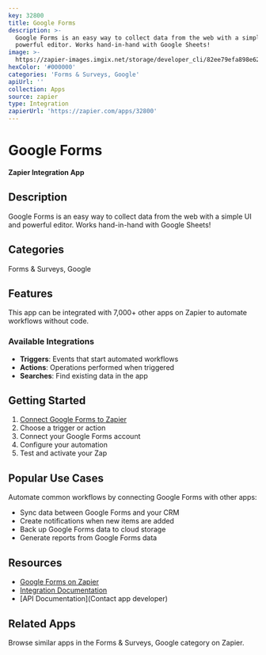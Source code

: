 ```yaml
---
key: 32800
title: Google Forms
description: >-
  Google Forms is an easy way to collect data from the web with a simple UI and
  powerful editor. Works hand-in-hand with Google Sheets!
image: >-
  https://zapier-images.imgix.net/storage/developer_cli/82ee79efa898e62c2c8b71187e09fb91.png?auto=format%2Ccompress&ixlib=python-3.0.0&q=50
hexColor: '#000000'
categories: 'Forms & Surveys, Google'
apiUrl: ''
collection: Apps
source: zapier
type: Integration
zapierUrl: 'https://zapier.com/apps/32800'
---
```

# Google Forms

**Zapier Integration App**

## Description

Google Forms is an easy way to collect data from the web with a simple UI and powerful editor. Works hand-in-hand with Google Sheets!

## Categories

Forms & Surveys, Google

## Features

This app can be integrated with 7,000+ other apps on Zapier to automate workflows without code.

### Available Integrations

- **Triggers**: Events that start automated workflows
- **Actions**: Operations performed when triggered
- **Searches**: Find existing data in the app

## Getting Started

1. [Connect Google Forms to Zapier](https://zapier.com/apps/32800)
2. Choose a trigger or action
3. Connect your Google Forms account
4. Configure your automation
5. Test and activate your Zap

## Popular Use Cases

Automate common workflows by connecting Google Forms with other apps:

- Sync data between Google Forms and your CRM
- Create notifications when new items are added
- Back up Google Forms data to cloud storage
- Generate reports from Google Forms data

## Resources

- [Google Forms on Zapier](https://zapier.com/apps/32800)
- [Integration Documentation](https://zapier.com/apps/32800/integrations)
- [API Documentation](Contact app developer)

## Related Apps

Browse similar apps in the Forms & Surveys, Google category on Zapier.
